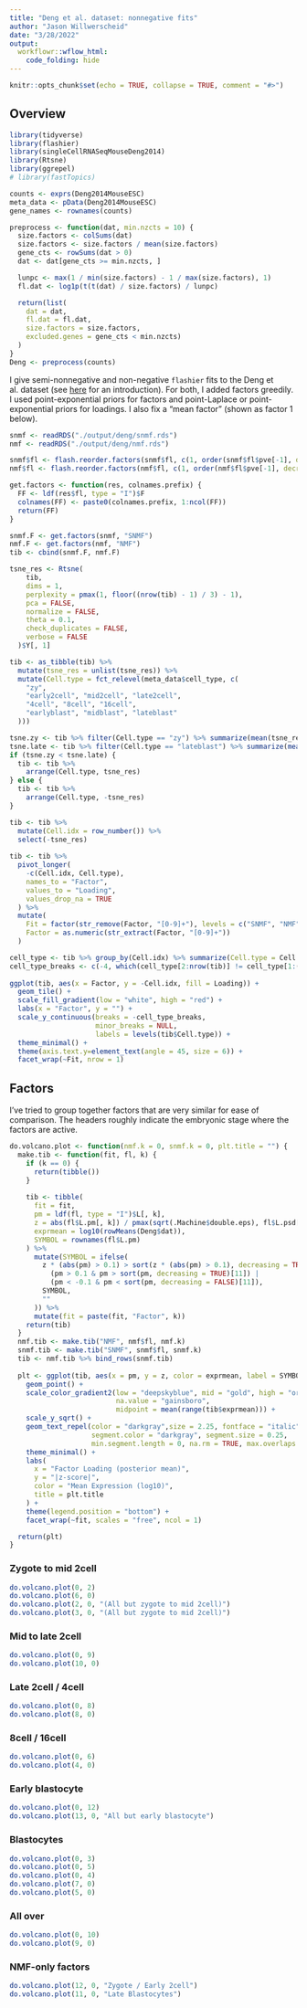 ```yaml
---
title: "Deng et al. dataset: nonnegative fits"
author: "Jason Willwerscheid"
date: "3/28/2022"
output:
  workflowr::wflow_html:
    code_folding: hide
---
```


```r
knitr::opts_chunk$set(echo = TRUE, collapse = TRUE, comment = "#>")
```

## Overview

```r
library(tidyverse)
library(flashier)
library(singleCellRNASeqMouseDeng2014)
library(Rtsne)
library(ggrepel)
# library(fastTopics)

counts <- exprs(Deng2014MouseESC)
meta_data <- pData(Deng2014MouseESC)
gene_names <- rownames(counts)

preprocess <- function(dat, min.nzcts = 10) {
  size.factors <- colSums(dat)
  size.factors <- size.factors / mean(size.factors)
  gene_cts <- rowSums(dat > 0)
  dat <- dat[gene_cts >= min.nzcts, ]

  lunpc <- max(1 / min(size.factors) - 1 / max(size.factors), 1)
  fl.dat <- log1p(t(t(dat) / size.factors) / lunpc)

  return(list(
    dat = dat,
    fl.dat = fl.dat,
    size.factors = size.factors,
    excluded.genes = gene_cts < min.nzcts)
  )
}
Deng <- preprocess(counts)
```

I give semi-nonnegative and non-negative `flashier` fits to the Deng et al. dataset (see [here](deng.html) for an introduction). For both, I added factors greedily. I used point-exponential priors for factors and point-Laplace or point-exponential priors for loadings. I also fix a "mean factor" (shown as factor 1 below).

```r
snmf <- readRDS("./output/deng/snmf.rds")
nmf <- readRDS("./output/deng/nmf.rds")

snmf$fl <- flash.reorder.factors(snmf$fl, c(1, order(snmf$fl$pve[-1], decreasing = TRUE) + 1))
nmf$fl <- flash.reorder.factors(nmf$fl, c(1, order(nmf$fl$pve[-1], decreasing = TRUE) + 1))

get.factors <- function(res, colnames.prefix) {
  FF <- ldf(res$fl, type = "I")$F
  colnames(FF) <- paste0(colnames.prefix, 1:ncol(FF))
  return(FF)
}

snmf.F <- get.factors(snmf, "SNMF")
nmf.F <- get.factors(nmf, "NMF")
tib <- cbind(snmf.F, nmf.F)

tsne_res <- Rtsne(
    tib,
    dims = 1,
    perplexity = pmax(1, floor((nrow(tib) - 1) / 3) - 1),
    pca = FALSE,
    normalize = FALSE,
    theta = 0.1,
    check_duplicates = FALSE,
    verbose = FALSE
  )$Y[, 1]

tib <- as_tibble(tib) %>%
  mutate(tsne_res = unlist(tsne_res)) %>%
  mutate(Cell.type = fct_relevel(meta_data$cell_type, c(
    "zy",
    "early2cell", "mid2cell", "late2cell",
    "4cell", "8cell", "16cell",
    "earlyblast", "midblast", "lateblast"
  )))

tsne.zy <- tib %>% filter(Cell.type == "zy") %>% summarize(mean(tsne_res))
tsne.late <- tib %>% filter(Cell.type == "lateblast") %>% summarize(mean(tsne_res))
if (tsne.zy < tsne.late) {
  tib <- tib %>%
    arrange(Cell.type, tsne_res)
} else {
  tib <- tib %>%
    arrange(Cell.type, -tsne_res)
}

tib <- tib %>%
  mutate(Cell.idx = row_number()) %>%
  select(-tsne_res)
  
tib <- tib %>%
  pivot_longer(
    -c(Cell.idx, Cell.type),
    names_to = "Factor",
    values_to = "Loading",
    values_drop_na = TRUE
  ) %>%
  mutate(
    Fit = factor(str_remove(Factor, "[0-9]+"), levels = c("SNMF", "NMF")),
    Factor = as.numeric(str_extract(Factor, "[0-9]+"))
  )

cell_type <- tib %>% group_by(Cell.idx) %>% summarize(Cell.type = Cell.type[1]) %>% pull(Cell.type)
cell_type_breaks <- c(-4, which(cell_type[2:nrow(tib)] != cell_type[1:(nrow(tib) - 1)]))
  
ggplot(tib, aes(x = Factor, y = -Cell.idx, fill = Loading)) +
  geom_tile() +
  scale_fill_gradient(low = "white", high = "red") +
  labs(x = "Factor", y = "") +
  scale_y_continuous(breaks = -cell_type_breaks,
                     minor_breaks = NULL,
                     labels = levels(tib$Cell.type)) +
  theme_minimal() +
  theme(axis.text.y=element_text(angle = 45, size = 6)) +
  facet_wrap(~Fit, nrow = 1)
```

## Factors

I've tried to group together factors that are very similar for ease of comparison. The headers roughly indicate the embryonic stage where the factors are active. 

```r
do.volcano.plot <- function(nmf.k = 0, snmf.k = 0, plt.title = "") {
  make.tib <- function(fit, fl, k) {
    if (k == 0) {
      return(tibble())
    }
    
    tib <- tibble(
      fit = fit,
      pm = ldf(fl, type = "I")$L[, k],
      z = abs(fl$L.pm[, k]) / pmax(sqrt(.Machine$double.eps), fl$L.psd[, k]),
      exprmean = log10(rowMeans(Deng$dat)),
      SYMBOL = rownames(fl$L.pm)
    ) %>%
      mutate(SYMBOL = ifelse(
        z * (abs(pm) > 0.1) > sort(z * (abs(pm) > 0.1), decreasing = TRUE)[16] |
          (pm > 0.1 & pm > sort(pm, decreasing = TRUE)[11]) |
          (pm < -0.1 & pm < sort(pm, decreasing = FALSE)[11]), 
        SYMBOL, 
        ""
      )) %>%
      mutate(fit = paste(fit, "Factor", k))
    return(tib)
  }
  nmf.tib <- make.tib("NMF", nmf$fl, nmf.k)
  snmf.tib <- make.tib("SNMF", snmf$fl, snmf.k)
  tib <- nmf.tib %>% bind_rows(snmf.tib)
    
  plt <- ggplot(tib, aes(x = pm, y = z, color = exprmean, label = SYMBOL)) +
    geom_point() +
    scale_color_gradient2(low = "deepskyblue", mid = "gold", high = "orangered",
                          na.value = "gainsboro",
                          midpoint = mean(range(tib$exprmean))) +
    scale_y_sqrt() +
    geom_text_repel(color = "darkgray",size = 2.25, fontface = "italic",
                    segment.color = "darkgray", segment.size = 0.25,
                    min.segment.length = 0, na.rm = TRUE, max.overlaps = 20) +
    theme_minimal() +
    labs(
      x = "Factor Loading (posterior mean)",
      y = "|z-score|",
      color = "Mean Expression (log10)",
      title = plt.title
    ) +
    theme(legend.position = "bottom") +
    facet_wrap(~fit, scales = "free", ncol = 1)

  return(plt)
}
```

### Zygote to mid 2cell

```r
do.volcano.plot(0, 2)
do.volcano.plot(6, 0)
do.volcano.plot(2, 0, "(All but zygote to mid 2cell)")
do.volcano.plot(3, 0, "(All but zygote to mid 2cell)")
```

### Mid to late 2cell

```r
do.volcano.plot(0, 9)
do.volcano.plot(10, 0)
```

### Late 2cell / 4cell

```r
do.volcano.plot(0, 8)
do.volcano.plot(8, 0)
```

### 8cell / 16cell

```r
do.volcano.plot(0, 6)
do.volcano.plot(4, 0)
```

### Early blastocyte

```r
do.volcano.plot(0, 12)
do.volcano.plot(13, 0, "All but early blastocyte")
```

### Blastocytes

```r
do.volcano.plot(0, 3)
do.volcano.plot(0, 5)
do.volcano.plot(0, 4)
do.volcano.plot(7, 0)
do.volcano.plot(5, 0)
```

### All over

```r
do.volcano.plot(0, 10)
do.volcano.plot(9, 0)
```

### NMF-only factors

```r
do.volcano.plot(12, 0, "Zygote / Early 2cell")
do.volcano.plot(11, 0, "Late Blastocytes")
```
